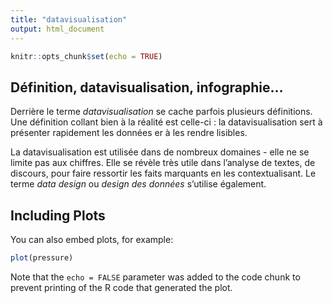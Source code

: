 ```yaml
---
title: "datavisualisation"
output: html_document
---
```


```r
knitr::opts_chunk$set(echo = TRUE)
```

## D&eacute;finition, datavisualisation, infographie...

Derri&egrave;re le terme *datavisualisation* se cache parfois plusieurs d&eacute;finitions. Une d&eacute;finition collant bien &agrave; la r&eacute;alit&eacute; est celle-ci : la datavisualisation sert &agrave; pr&eacute;senter rapidement les donn&eacute;es er &agrave; les rendre lisibles.

La datavisualisation est utilis&eacute;e dans de nombreux domaines - elle ne se limite pas aux chiffres. Elle se r&eacute;v&egrave;le tr&egrave;s utile dans l'analyse de textes, de discours, pour faire ressortir les faits marquants en les contextualisant. Le terme *data design* ou *design des donn&eacute;es* s'utilise &eacute;galement.



## Including Plots

You can also embed plots, for example:

```r
plot(pressure)
```

Note that the `echo = FALSE` parameter was added to the code chunk to prevent printing of the R code that generated the plot.
